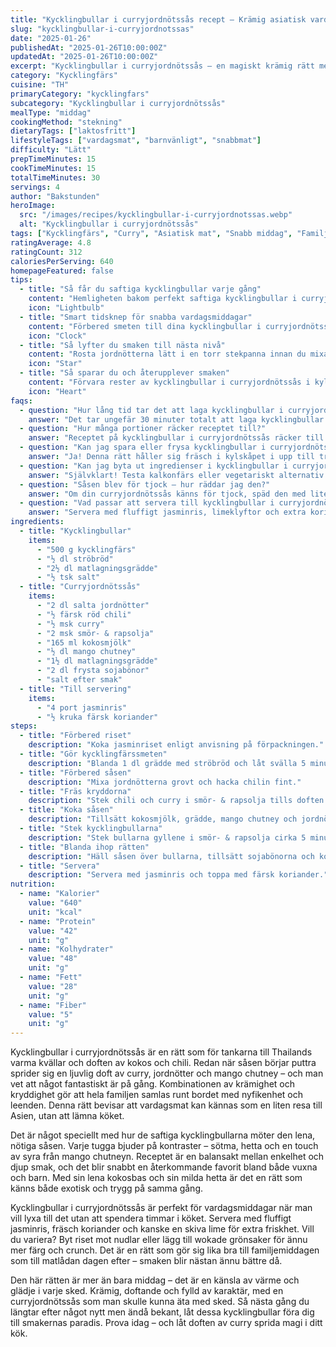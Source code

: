 ```yaml
---
title: "Kycklingbullar i curryjordnötssås recept – Krämig asiatisk vardagslyx"
slug: "kycklingbullar-i-curryjordnotssas"
date: "2025-01-26"
publishedAt: "2025-01-26T10:00:00Z"
updatedAt: "2025-01-26T10:00:00Z"
excerpt: "Kycklingbullar i curryjordnötssås – en magiskt krämig rätt med kokos, chili och mango chutney som förvandlar vardagsmiddagen till asiatisk fest. En favorit hela familjen älskar – prova idag!"
category: "Kycklingfärs"
cuisine: "TH"
primaryCategory: "kycklingfars"
subcategory: "Kycklingbullar i curryjordnötssås"
mealType: "middag"
cookingMethod: "stekning"
dietaryTags: ["laktosfritt"]
lifestyleTags: ["vardagsmat", "barnvänligt", "snabbmat"]
difficulty: "Lätt"
prepTimeMinutes: 15
cookTimeMinutes: 15
totalTimeMinutes: 30
servings: 4
author: "Bakstunden"
heroImage:
  src: "/images/recipes/kycklingbullar-i-curryjordnotssas.webp"
  alt: "Kycklingbullar i curryjordnötssås"
tags: ["Kycklingfärs", "Curry", "Asiatisk mat", "Snabb middag", "Familj", "Krämig"]
ratingAverage: 4.8
ratingCount: 312
caloriesPerServing: 640
homepageFeatured: false
tips:
  - title: "Så får du saftiga kycklingbullar varje gång"
    content: "Hemligheten bakom perfekt saftiga kycklingbullar i curryjordnötssås är att låta ströbrödsblandningen svälla ordentligt innan du rör i färsen. Den binder vätskan och gör bullarna möra och luftiga. Rulla bullarna med lätt fuktade händer – då blir de jämna och fina utan att fastna. Stek dem på medelvärme så de får gyllene yta men förblir saftiga inuti."
    icon: "Lightbulb"
  - title: "Smart tidsknep för snabba vardagsmiddagar"
    content: "Förbered smeten till dina kycklingbullar i curryjordnötssås kvällen innan och förvara i kylen. Då kan du snabbt forma och steka bullarna när det är middagsdags. Såsen går också att koka ihop i förväg och värmas upp – smakerna blir ännu djupare efter en natt i kylen."
    icon: "Clock"
  - title: "Så lyfter du smaken till nästa nivå"
    content: "Rosta jordnötterna lätt i en torr stekpanna innan du mixar dem – värmen frigör oljorna och fördjupar smaken i din curryjordnötssås. En extra klick mango chutney eller lite limejuice ger en frisk kontrast till den krämiga såsen. Toppa gärna med färsk koriander och finhackad chili för extra sting och färgprakt."
    icon: "Star"
  - title: "Så sparar du och återupplever smaken"
    content: "Förvara rester av kycklingbullar i curryjordnötssås i kylskåp upp till tre dagar. Värm försiktigt i kastrull eller mikro och tillsätt en skvätt grädde eller vatten för att återfå såsens lenhet. De går även utmärkt att frysa – tina långsamt i kyl innan uppvärmning för bästa resultat."
    icon: "Heart"
faqs:
  - question: "Hur lång tid tar det att laga kycklingbullar i curryjordnötssås?"
    answer: "Det tar ungefär 30 minuter totalt att laga kycklingbullar i curryjordnötssås – perfekt för en snabb middag med exotisk smak och krämig sås som hela familjen älskar."
  - question: "Hur många portioner räcker receptet till?"
    answer: "Receptet på kycklingbullar i curryjordnötssås räcker till fyra portioner – lagom för familjemiddag eller till matlådor för kommande dagar."
  - question: "Kan jag spara eller frysa kycklingbullar i curryjordnötssås?"
    answer: "Ja! Denna rätt håller sig fräsch i kylskåpet i upp till tre dagar och går utmärkt att frysa. Värm försiktigt för att bevara såsens krämighet."
  - question: "Kan jag byta ut ingredienser i kycklingbullar i curryjordnötssås?"
    answer: "Självklart! Testa kalkonfärs eller vegetariskt alternativ som sojafärs. Du kan även byta mango chutney mot lite honung och lime för en annorlunda twist."
  - question: "Såsen blev för tjock – hur räddar jag den?"
    answer: "Om din curryjordnötssås känns för tjock, späd den med lite extra kokosmjölk eller grädde. Rör om och låt sjuda försiktigt tills konsistensen blir sammetslen igen."
  - question: "Vad passar att servera till kycklingbullar i curryjordnötssås?"
    answer: "Servera med fluffigt jasminris, limeklyftor och extra koriander. Rätten blir även fantastisk med nudlar eller en fräsch gurksallad som svalkar mot hettan."
ingredients:
  - title: "Kycklingbullar"
    items:
      - "500 g kycklingfärs"
      - "½ dl ströbröd"
      - "2½ dl matlagningsgrädde"
      - "½ tsk salt"
  - title: "Curryjordnötssås"
    items:
      - "2 dl salta jordnötter"
      - "½ färsk röd chili"
      - "½ msk curry"
      - "2 msk smör- & rapsolja"
      - "165 ml kokosmjölk"
      - "½ dl mango chutney"
      - "1½ dl matlagningsgrädde"
      - "2 dl frysta sojabönor"
      - "salt efter smak"
  - title: "Till servering"
    items:
      - "4 port jasminris"
      - "½ kruka färsk koriander"
steps:
  - title: "Förbered riset"
    description: "Koka jasminriset enligt anvisning på förpackningen."
  - title: "Gör kycklingfärssmeten"
    description: "Blanda 1 dl grädde med ströbröd och låt svälla 5 minuter. Rör i färs och salt, forma till små bullar."
  - title: "Förbered såsen"
    description: "Mixa jordnötterna grovt och hacka chilin fint."
  - title: "Fräs kryddorna"
    description: "Stek chili och curry i smör- & rapsolja tills doften frigörs."
  - title: "Koka såsen"
    description: "Tillsätt kokosmjölk, grädde, mango chutney och jordnötter. Koka ihop i 3 minuter och smaka av med salt."
  - title: "Stek kycklingbullarna"
    description: "Stek bullarna gyllene i smör- & rapsolja cirka 5 minuter."
  - title: "Blanda ihop rätten"
    description: "Häll såsen över bullarna, tillsätt sojabönorna och koka upp."
  - title: "Servera"
    description: "Servera med jasminris och toppa med färsk koriander."
nutrition:
  - name: "Kalorier"
    value: "640"
    unit: "kcal"
  - name: "Protein"
    value: "42"
    unit: "g"
  - name: "Kolhydrater"
    value: "48"
    unit: "g"
  - name: "Fett"
    value: "28"
    unit: "g"
  - name: "Fiber"
    value: "5"
    unit: "g"
---
```


Kycklingbullar i curryjordnötssås är en rätt som för tankarna till Thailands varma kvällar och doften av kokos och chili. Redan när såsen börjar puttra sprider sig en ljuvlig doft av curry, jordnötter och mango chutney – och man vet att något fantastiskt är på gång. Kombinationen av krämighet och kryddighet gör att hela familjen samlas runt bordet med nyfikenhet och leenden. Denna rätt bevisar att vardagsmat kan kännas som en liten resa till Asien, utan att lämna köket.

Det är något speciellt med hur de saftiga kycklingbullarna möter den lena, nötiga såsen. Varje tugga bjuder på kontraster – sötma, hetta och en touch av syra från mango chutneyn. Receptet är en balansakt mellan enkelhet och djup smak, och det blir snabbt en återkommande favorit bland både vuxna och barn. Med sin lena kokosbas och sin milda hetta är det en rätt som känns både exotisk och trygg på samma gång.

Kycklingbullar i curryjordnötssås är perfekt för vardagsmiddagar när man vill lyxa till det utan att spendera timmar i köket. Servera med fluffigt jasminris, fräsch koriander och kanske en skiva lime för extra friskhet. Vill du variera? Byt riset mot nudlar eller lägg till wokade grönsaker för ännu mer färg och crunch. Det är en rätt som gör sig lika bra till familjemiddagen som till matlådan dagen efter – smaken blir nästan ännu bättre då.

Den här rätten är mer än bara middag – det är en känsla av värme och glädje i varje sked. Krämig, doftande och fylld av karaktär, med en curryjordnötssås som man skulle kunna äta med sked. Så nästa gång du längtar efter något nytt men ändå bekant, låt dessa kycklingbullar föra dig till smakernas paradis. Prova idag – och låt doften av curry sprida magi i ditt kök.
